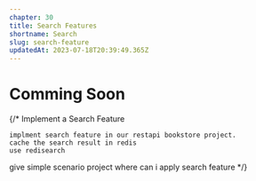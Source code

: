 ```yaml
---
chapter: 30
title: Search Features
shortname: Search
slug: search-feature
updatedAt: 2023-07-18T20:39:49.365Z
---
```



# Comming Soon

{/* 
Implement a Search Feature

    implment search feature in our restapi bookstore project.
    cache the search result in redis
    use redisearch

give simple scenario project where can i apply search feature */}